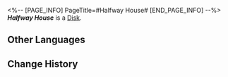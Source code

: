 <%-- [PAGE_INFO]
PageTitle=#Halfway House#
[END_PAGE_INFO] --%>
{{Item Infobox
|title       = ''Halfway House''
|id          = 210312
|image       = Item ''Halfway House''.png
|type        = Disk
|invCategory = Valuables
|rarity      = 3
|effect      = A record that can be played on the Express' phonograph. It might be a chance acquisition or a gift from someone else. All sorts of memories surge up when the music plays &mdash; the smiles, encounters, touches, and the excitement of battle. Maybe that is why people still collect records even as society rapidly advances.<br />The current record contains the track "Halfway House."
|description = <br />''The long journey to the unconscious.''
}}
'''''Halfway House''''' is a [[Disk]].

==Other Languages==
{{Other Languages
|en   = ''Halfway House''
|zhs  = 《半途之屋》
|zht  = 《半途之屋》
|ja   = 『中途の家』
|ko   = ≪중간의 집≫
|es   = La casa a mitad de camino
|fr   = ''Halfway House''
|ru   = Halfway House
|th   = "Halfway House"
|vi   = Ngôi Nhà Giữa Đường
|de   = „Haus auf halber Strecke“
|id   = "Halfway House"
|pt   = "Halfway House"
}}

==Change History==
{{Change History|2.0}}
